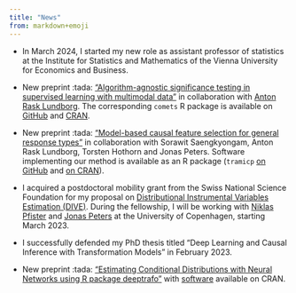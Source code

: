 ```yaml
---
title: "News"
from: markdown+emoji
---
```


* In March 2024, I started my new role as assistant professor of statistics
at the Institute for Statistics and Mathematics of the Vienna University for
Economics and Business.

* New preprint :tada: ["Algorithm-agnostic significance testing in supervised 
learning with multimodal data"](https://arxiv.org/abs/2402.14416) in 
collaboration with [Anton Rask Lundborg](https://www.arlundborg.com). The 
corresponding `comets` R package is available on 
[GitHub](https://github.com/LucasKook/comets.git) and [CRAN](https://CRAN.R-project.org/package=comets).

* New preprint :tada: ["Model-based causal feature selection for general 
response types"](https://doi.org/10.48550/arXiv.2309.12833) in collaboration 
with Sorawit Saengkyongam, Anton Rask Lundborg, Torsten Hothorn and Jonas 
Peters. Software implementing our method is available as an R package (`tramicp` 
[on GitHub](https://github.com/LucasKook/tramicp) and 
[on CRAN](https://CRAN.R-project.org/package=tramicp)).

* I acquired a postdoctoral mobility grant from the Swiss National Science
Foundation for my proposal on [Distributional Instrumental Variables Estimation 
(DIVE)](https://data.snf.ch/grants/grant/214457). During the fellowship, I will
be working with [Niklas Pfister](https://niklaspfister.github.io/) and [Jonas
Peters](https://people.math.ethz.ch/~jopeters/) at the University of Copenhagen,
starting March 2023.

* I successfully defended my PhD thesis titled "Deep Learning and Causal
Inference with Transformation Models" in February 2023.

* New preprint :tada: ["Estimating Conditional Distributions with Neural 
Networks using R package deeptrafo"](https://doi.org/10.48550/arXiv.2211.13665)
with [software](https://CRAN.R-project.org/package=deeptrafo) available on CRAN.

